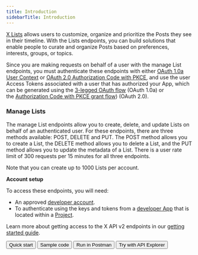 ---
title: Introduction
sidebarTitle: Introduction
---



[X Lists](https://help.twitter.com/en/using-twitter/twitter-lists) allows users to customize, organize and prioritize the Posts they see in their timeline. With the Lists endpoints, you can build solutions that enable people to curate and organize Posts based on preferences, interests, groups, or topics.

Since you are making requests on behalf of a user with the manage List endpoints, you must authenticate these endpoints with either [OAuth 1.0a User Context](/resources/fundamentals/authentication) or [OAuth 2.0 Authorization Code with PKCE](resources/fundamentals/authentication#oauth-2-0-authorization-code-flow-with-pkce-2), and use the user Access Tokens associated with a user that has authorized your App, which can be generated using the [3-legged OAuth flow](/resources/fundamentals/authentication#obtaining-access-tokens-using-3-legged-oauth-flow) (OAuth 1.0a) or the [Authorization Code with PKCE grant flow](/resources/fundamentals/authentication#how-to-connect-to-endpoints-using-oauth-2-0-authorization-code-flow-with-pkce)) (OAuth 2.0).
 

### Manage Lists

The manage List endpoints allow you to create, delete, and update Lists on behalf of an authenticated user. For these endpoints, there are three methods available: POST, DELETE and PUT. The POST method allows you to create a List, the DELETE method allows you to delete a List, and the PUT method allows you to update the metadata of a List. There is a user rate limit of 300 requests per 15 minutes for all three endpoints.

Note that you can create up to 1000 Lists per account.

**Account setup**

To access these endpoints, you will need:

* An approved [developer account](https://developer.x.com/en/portal/petition/essential/basic-info).
* To authenticate using the keys and tokens from a [developer App](/resources/fundamentals/developer-apps) that is located within a [Project](/resources/fundamentals/projects). 

Learn more about getting access to the X API v2 endpoints in our [getting started guide](/x-api/getting-started/getting-access).
<div className="flex space-x-2">
<Button href="/x-api/lists/manage-lists/quickstart">
  Quick start
</Button>
<Button href="https://github.com/xdevplatform/Twitter-API-v2-sample-code">
  Sample code
</Button>
<Button href="https://t.co/twitter-api-postman">
  Run in Postman
</Button>
<Button href="https://developer.twitter.com/apitools/api?endpoint=/2/lists&method=post">
  Try with API Explorer
</Button>
</div>
